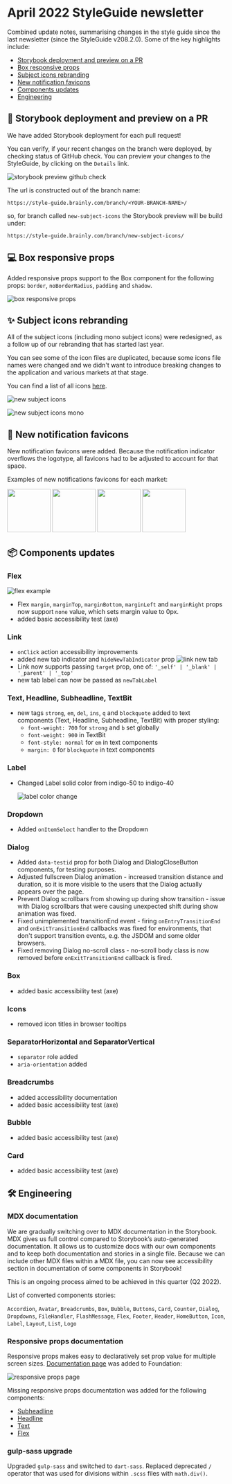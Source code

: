 # April 2022 StyleGuide newsletter

Combined update notes, summarising changes in the style guide since the last newsletter (since the StyleGuide v208.2.0). Some of the key highlights include:

- [Storybook deployment and preview on a PR](#-storybook-deployment-and-preview-on-a-PR)
- [Box responsive props](#-box-responsive-props)
- [Subject icons rebranding](#-subject-icons-rebranding)
- [New notification favicons](#-new-notification-favicons)
- [Components updates](#-components-updates)
- [Engineering](#-engineering)

## 🚀 Storybook deployment and preview on a PR

We have added Storybook deployment for each pull request!

You can verify, if your recent changes on the branch were deployed, by checking status of GitHub check. You can preview your changes to the StyleGuide, by clicking on the `Details` link.

![storybook preview github check](./newsletter-assets/2022-april/storybook-preview-gh-check.png)

The url is constructed out of the branch name:

```
https://style-guide.brainly.com/branch/<YOUR-BRANCH-NAME>/
```

so, for branch called `new-subject-icons` the Storybook preview will be build under:

```
https://style-guide.brainly.com/branch/new-subject-icons/
```

## 💻 Box responsive props

Added responsive props support to the Box component for the following props: `border`, `noBorderRadius`, `padding` and `shadow`.

![box responsive props](./newsletter-assets/2022-april/box-responsive-props.png)

## ✨ Subject icons rebranding

All of the subject icons (including mono subject icons) were redesigned, as a follow up of our rebranding that has started last year.

You can see some of the icon files are duplicated, because some icons file names were changed and we didn't want to introduce breaking changes to the application and various markets at that stage.

You can find a list of all icons [here](https://style-guide.brainly.com/?path=/story/components-subjecticon--types).

![new subject icons](./newsletter-assets/2022-april/subject-icons.png)

![new subject icons mono](./newsletter-assets/2022-april/subject-icons-mono.png)

## 🔔 New notification favicons

New notification favicons were added. Because the notification indicator overflows the logotype, all favicons had to be adjusted to account for that space.

Examples of new notifications favicons for each market:

<p float="left">
  <img src="./newsletter-assets/2022-april/favicon-brainly.png" width="100px" />
  <img src="./newsletter-assets/2022-april/favicon-eodev.png" width="100px" />
  <img src="./newsletter-assets/2022-april/favicon-znanija.png" width="100px" />
  <img
    src="./newsletter-assets/2022-april/favicon-nosdevoirs.png"
    width="100px"
  />
</p>

## 📦 Components updates

### Flex

![flex example](./newsletter-assets/2022-april/flex-example.png)

- Flex `margin`, `marginTop`, `marginBottom`, `marginLeft` and `marginRight` props now support `none` value, which sets margin value to 0px.
- added basic accessibility test (axe)

### Link

- `onClick` action accessibility improvements
- added new tab indicator and `hideNewTabIndicator` prop
  ![link new tab](./newsletter-assets/2022-april/link-new-tab.png)
- Link now supports passing `target` prop, one of: `'_self' | '_blank' | '_parent' | '_top'`
- new tab label can now be passed as `newTabLabel`

### Text, Headline, Subheadline, TextBit

- new tags `strong`, `em`, `del`, `ins`, `q` and `blockquote` added to text components (Text, Headline, Subheadline, TextBit) with proper styling:
  - `font-weight: 700` for `strong` and `b` set globally
  - `font-weight: 900` in TextBit
  - `font-style: normal` for `em` in text components
  - `margin: 0` for `blockquote` in text components

### Label

- Changed Label solid color from indigo-50 to indigo-40

  ![label color change](./newsletter-assets/2022-april/label-color-change.png)

### Dropdown

- Added `onItemSelect` handler to the Dropdown

### Dialog

- Added `data-testid` prop for both Dialog and DialogCloseButton components, for testing purposes.
- Adjusted fullscreen Dialog animation - increased transition distance and duration, so it is more visible to the users that the Dialog actually appears over the page.
- Prevent Dialog scrollbars from showing up during show transition - issue with Dialog scrollbars that were causing unexpected shift during show animation was fixed.
- Fixed unimplemented transitionEnd event - firing `onEntryTransitionEnd` and `onExitTransitionEnd` callbacks was fixed for environments, that don't support transition events, e.g. the JSDOM and some older browsers.
- Fixed removing Dialog no-scroll class - no-scroll body class is now removed before `onExitTransitionEnd` callback is fired.

### Box

- added basic accessibility test (axe)

### Icons

- removed icon titles in browser tooltips

### SeparatorHorizontal and SeparatorVertical

- `separator` role added
- `aria-orientation` added

### Breadcrumbs

- added accessibility documentation
- added basic accessibility test (axe)

### Bubble

- added basic accessibility test (axe)

### Card

- added basic accessibility test (axe)

## 🛠 Engineering

### MDX documentation

We are gradually switching over to MDX documentation in the Storybook.
MDX gives us full control compared to Storybook’s auto-generated documentation. It allows us to customize docs with our own components and to keep both documentation and stories in a single file. Because we can include other MDX files within a MDX file, you can now see accessibility section in documentation of some components in Storybook!

This is an ongoing process aimed to be achieved in this quarter (Q2 2022).

List of converted components stories:

`Accordion`, `Avatar`, `Breadcrumbs`, `Box`, `Bubble`, `Buttons`, `Card`, `Counter`, `Dialog`, `Dropdowns`, `FileHandler`, `FlashMessage`, `Flex`, `Footer`, `Header`, `HomeButton`, `Icon`, `Label`, `Layout`, `List`, `Logo`

### Responsive props documentation

Responsive props makes easy to declaratively set prop value for multiple screen sizes. [Documentation page](https://style-guide.brainly.com/?path=/docs/foundation-%E2%9C%A8-responsive-props--page) was added to Foundation:

![responsive props page](./newsletter-assets/2022-april/responsive-props-page.png)

Missing responsive props documentation was added for the following components:

- [Subheadline](https://style-guide.brainly.com/?path=/docs/components-subheadline--default-story#responsive-props)
- [Headline](https://style-guide.brainly.com/?path=/docs/components-headline--default-story#responsive-props)
- [Text](https://style-guide.brainly.com/?path=/docs/components-text--default-story#responsive-props)
- [Flex](https://style-guide.brainly.com/?path=/docs/components-flex--default-story#responsive-props)

### gulp-sass upgrade

Upgraded `gulp-sass` and switched to `dart-sass`. Replaced deprecated `/` operator that was used for divisions within `.scss` files with `math.div()`.
